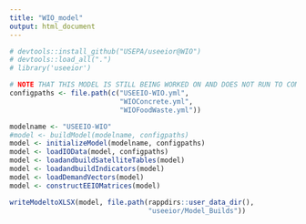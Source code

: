 ```yaml
---
title: "WIO_model"
output: html_document
---
```


```r
# devtools::install_github("USEPA/useeior@WIO")
# devtools::load_all(".")
# library('useeior')

# NOTE THAT THIS MODEL IS STILL BEING WORKED ON AND DOES NOT RUN TO COMPLETION YET
configpaths <- file.path(c("USEEIO-WIO.yml",
                           "WIOConcrete.yml",
                           "WIOFoodWaste.yml"))

modelname <- "USEEIO-WIO"
#model <- buildModel(modelname, configpaths)
model <- initializeModel(modelname, configpaths)
model <- loadIOData(model, configpaths)
model <- loadandbuildSatelliteTables(model)
model <- loadandbuildIndicators(model)
model <- loadDemandVectors(model)
model <- constructEEIOMatrices(model)

writeModeltoXLSX(model, file.path(rappdirs::user_data_dir(),
                                  "useeior/Model_Builds"))
```


